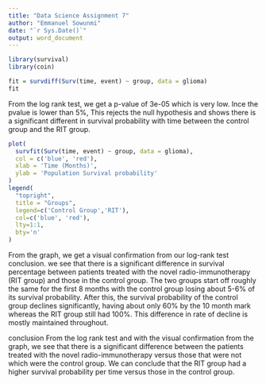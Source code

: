 ```yaml
---
title: "Data Science Assignment 7"
author: "Emmanuel Sowunmi"
date: "`r Sys.Date()`"
output: word_document
---
```


```r
library(survival)
library(coin)
```

```r
fit = survdiff(Surv(time, event) ~ group, data = glioma)
fit
```
From the log rank test, we get a p-value of 3e-05 which is very low. Ince the pvalue is lower than 5%, This rejects the null hypothesis and shows there is a significant different in survival probability with time between the control group and the RIT group.

```r
plot(
  survfit(Surv(time, event) ~ group, data = glioma),
  col = c('blue', 'red'),
  xlab = 'Time (Months)',
  ylab = 'Population Survival probability'
)
legend(
  "topright",
  title = "Groups",
  legend=c('Control Group','RIT'),
  col=c('blue', 'red'),
  lty=1:1,
  bty='n'
)

```

From the graph, we get a visual confirmation from our log-rank test conclusion. we see that there is a significant difference in survival percentage between patients treated with the novel radio-immunotherapy (RIT group) and those in the control group. The two groups start off roughly the same for the first 8 months with the control group losing about 5-6% of its survival probability. After this, the survival probability of the control group declines significantly, having about only 60% by the 10 month mark whereas the RIT group still had 100%. This difference in rate of decline is mostly maintained throughout.

conclusion
From the log rank test and with the visual confirmation from the graph, we see that there is a significant difference between the patients treated with the novel radio-immunotherapy versus those that were not which were the control group. We can conclude that the RIT group had a higher survival probability per time versus those in the control group.